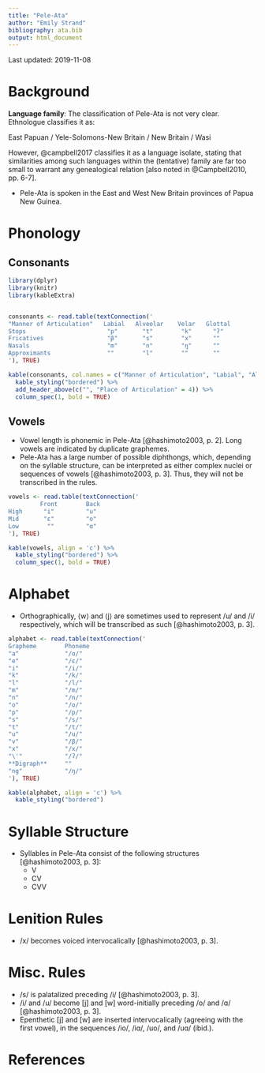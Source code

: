 ```yaml
---
title: "Pele-Ata"
author: "Emily Strand"
bibliography: ata.bib
output: html_document
---
```


Last updated: 2019-11-08

# Background

**Language family**: The classification of Pele-Ata is not very clear. Ethnologue classifies it as:

East Papuan / Yele-Solomons-New Britain / New Britain / Wasi

However, @campbell2017 classifies it as a language isolate, stating that similarities among such languages within the (tentative) family are far too small to warrant any genealogical relation [also noted in @Campbell2010, pp. 6-7].

* Pele-Ata is spoken in the East and West New Britain provinces of Papua New Guinea.

# Phonology

## Consonants

```r

library(dplyr)
library(knitr)
library(kableExtra)


consonants <- read.table(textConnection('
"Manner of Articulation"   Labial   Alveolar    Velar   Glottal
Stops                       "p"       "t"        "k"      "ʔ"
Fricatives                  "β"       "s"        "x"      ""
Nasals                      "m"       "n"        "ŋ"      ""
Approximants                ""        "l"        ""       ""
'), TRUE)

kable(consonants, col.names = c("Manner of Articulation", "Labial", "Alveolar", "Velar", "Glottal"), align = 'c') %>%
  kable_styling("bordered") %>%
  add_header_above(c("", "Place of Articulation" = 4)) %>%
  column_spec(1, bold = TRUE)
```

## Vowels

* Vowel length is phonemic in Pele-Ata [@hashimoto2003, p. 2]. Long vowels are indicated by duplicate graphemes.
* Pele-Ata has a large number of possible diphthongs, which, depending on the syllable structure, can be interpreted as either complex nuclei or sequences of vowels [@hashimoto2003, p. 3]. Thus, they will not be transcribed in the rules.

```r

vowels <- read.table(textConnection('
         Front        Back
High      "i"         "u"
Mid       "ɛ"         "o"
Low        ""         "ɑ"
'), TRUE)

kable(vowels, align = 'c') %>%
  kable_styling("bordered") %>%
  column_spec(1, bold = TRUE)
```   

# Alphabet

* Orthographically, ⟨w⟩ and ⟨j⟩ are sometimes used to represent /u/ and /i/ respectively, which will be transcribed as such [@hashimoto2003, p. 3].

```r

alphabet <- read.table(textConnection('
Grapheme        Phoneme  
"a"             "/ɑ/"
"e"             "/ɛ/"
"i"             "/i/"
"k"             "/k/"
"l"             "/l/"
"m"             "/m/"
"n"             "/n/"
"o"             "/o/"
"p"             "/p/"
"s"             "/s/"
"t"             "/t/"
"u"             "/u/"
"v"             "/β/"
"x"             "/x/"
"\'"            "/ʔ/"
**Digraph**     ""
"ng"            "/ŋ/"
'), TRUE)

kable(alphabet, align = 'c') %>%
  kable_styling("bordered")
```

# Syllable Structure

* Syllables in Pele-Ata consist of the following structures [@hashimoto2003, p. 3]:
    - V
    - CV
    - CVV

# Lenition Rules  

* /x/ becomes voiced intervocalically [@hashimoto2003, p. 3].

# Misc. Rules

* /s/ is palatalized preceding /i/ [@hashimoto2003, p. 3].
* /i/ and /u/ become [j] and [w] word-initially preceding /o/ and /ɑ/ [@hashimoto2003, p. 3].
* Epenthetic [j] and [w] are inserted intervocalically (agreeing with the first vowel), in the sequences /io/, /iɑ/, /uo/, and /uɑ/ (ibid.).

# References
